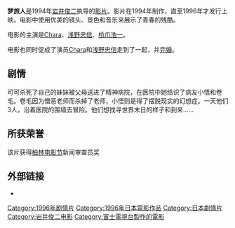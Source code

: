 '''梦旅人'''是1994年[[岩井俊二|岩井俊二]]执导的[[视频|影片]]。影片在1994年制作，直至1996年才发行上映。电影中使用优美的镜头、景色和音乐来展示了青春的残酷。

电影的主演是[[Chara|Chara]]、[[浅野忠信|浅野忠信]]、[[桥爪浩一|桥爪浩一]]。 

电影也同时促成了演员[[Chara|Chara]]和[[浅野忠信|浅野忠信]]走到了一起，并[[结婚|完婚]]。

==剧情==
可可杀死了自己的妹妹被父母送进了精神病院，在医院中她结识了病友小悟和卷毛。卷毛因为憎恶老师而杀掉了老师，小悟则是得了摆脱现实的幻想症。一天他们3人，沿着医院的围墙去冒险。他们想找寻世界末日的样子和到来......

==所获荣誉==
该片获得[[柏林电影节|柏林电影节]]新闻审查员奖

==外部链接==
* {{imdb title|0117338}}
{{DEFAULTSORT:Picnic}}
[[Category:1996年剧情片|Category:1996年剧情片]]
[[Category:1996年日本電影作品|Category:1996年日本電影作品]]
[[Category:日本劇情片|Category:日本劇情片]]
[[Category:岩井俊二电影|Category:岩井俊二电影]]
[[Category:富士電視台製作的電影|Category:富士電視台製作的電影]]